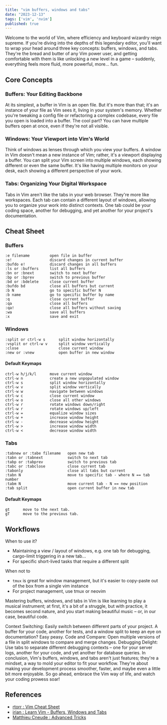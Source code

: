 ```yaml
---
title: "vim buffers, windows and tabs"
date: "2023-12-13"
tags: ['vim', 'nvim']
published: true
---
```


Welcome to the world of Vim, where efficiency and keyboard wizardry reign supreme.
If you're diving into the depths of this legendary editor, you'll want to wrap your
head around three key concepts: buffers, windows, and tabs. They're the bread and
butter of any Vim power user, and getting comfortable with them is like unlocking
a new level in a game – suddenly, everything feels more fluid, more powerful, more... fun.

## Core Concepts

### Buffers: Your Editing Backbone

At its simplest, a buffer in Vim is an open file.
But it's more than that; it's an instance of your file as Vim sees it,
living in your system's memory. Whether you're tweaking a config file or
refactoring a complex codebase, every file you open is loaded into a buffer.
The cool part? You can have multiple buffers open at once, even if they're not all visible.

### Windows: Your Viewport into Vim's World

Think of windows as lenses through which you view your buffers.
A window in Vim doesn't mean a new instance of Vim; rather, it's a viewport displaying a buffer.
You can split your Vim screen into multiple windows, each showing different or even the same buffer.
It's like having multiple monitors on your desk, each showing a different perspective of your work.

### Tabs: Organizing Your Digital Workspace

Tabs in Vim aren't like the tabs in your web browser.
They're more like workspaces. Each tab can contain a different layout of windows,
allowing you to organize your work into distinct contexts. One tab could be your coding space,
another for debugging, and yet another for your project's documentation.

## Cheat Sheet

### Buffers

```text
:e filename         open file in buffer
:e!                 discard changes in current buffer
:bufdo e!           discard changes in all buffers
:ls or :buffers     list all buffers
:bn or :bnext       switch to next buffer
:bp or :bprev       switch to previous buffer
:bd or :bdelete     close current buffer
:bufdo bd           close all buffers but current
:b N                go to specific buffer N
:b name             go to specific buffer by name
:q                  close current buffer
:qa                 close all buffers
:qa!                close all buffers without saving
:wa                 save all buffers
:x                  save and exit
```

### Windows

```text
:split or ctrl-w s      split window horizontally
:vsplit or ctrl-w v     split window vertically
:close                  close current window
:new or :vnew           open buffer in new window
```

#### Default Keymaps

```text
ctrl-w h/j/k/l      move current window
ctrl-w n            create a new unpopulated window
ctrl-w s            split window horizontally
ctrl-w v            split window vertically
ctrl-w w            navigate between windows
ctrl-w c            close current window
ctrl-w o            close all other windows
ctrl-w r            rotate windows down/right
ctrl-w r            rotate windows up/left
ctrl-w =            equalize window sizes
ctrl-w +            increase window height
ctrl-w -            decrease window height
ctrl-w >            increase window width
ctrl-w <            decrease window width
```

### Tabs

```text
:tabnew or :tabe filename   open new tab
:tabn or :tabnext           switch to next tab
:tabp or :tabprev           switch to previous tab
:tabc or :tabclose          close current tab
:tabonly                    close all tabs but current
:tabn N                     move to specific tab - where N == tab number
:tabm N                     move current tab - N == new position
:tab split                  open current buffer in new tab
```

#### Default Keymaps

```text
gt      move to the next tab.
gT      move to the previous tab.
```

## Workflows

When to use it?

- Maintaining a view / layout of windows, e.g. one tab for debugging, cargo-limit triggering in a new tab...
- For specific short-lived tasks that require a different split

When not to

- `tmux` is great for window management, but it's easier to copy-paste out of the box from a single vim instance
- For project management, use tmux or neovim

Mastering buffers, windows, and tabs in Vim is like learning to play a musical instrument;
at first, it's a bit of a struggle, but with practice, it becomes second nature,
and you start making beautiful music – or, in our case, beautiful code.

Context Switching: Easily switch between different parts of your project. A buffer for your code, another for tests, and a window split to keep an eye on documentation? Easy peasy.
Code and Compare: Open multiple versions of a file in split windows to compare and merge changes.
Debugging Delight: Use tabs to separate different debugging contexts – one for your server logs, another for your code, and yet another for database queries.
In conclusion, Vim's buffers, windows, and tabs aren't just features; they're a mindset, a way to mold your editor to fit your workflow. They're about making your development process smoother, faster, and maybe even a little bit more enjoyable. So go ahead, embrace the Vim way of life, and watch your coding prowess soar!

## References

- [rtorr : Vim Cheat Sheet](https://vim.rtorr.com/)
- [irian : Learn Vim - Buffers, Windows and Tabs](https://learnvim.irian.to/basics/buffers_windows_tabs)
- [Matthieu Cneude : Advanced Tricks](https://thevaluable.dev/vim-advanced/)

